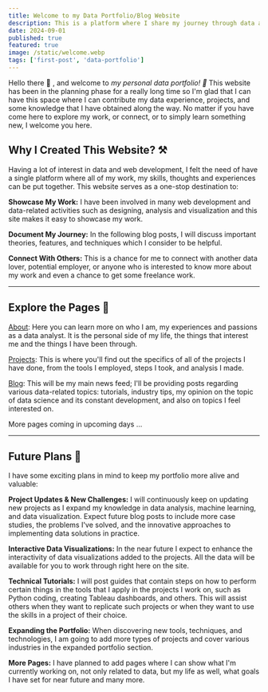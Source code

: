 ```yaml
---
title: Welcome to my Data Portfolio/Blog Website
description: This is a platform where I share my journey through data analysis, visualization, and machine learning. Explore my projects, insights, and tutorials, and stay connected as I continue to learn and grow in the world of data science.
date: 2024-09-01
published: true
featured: true
image: /static/welcome.webp
tags: ['first-post', 'data-portfolio']
---
```


Hello there 👋 , and welcome to *my personal data portfolio! 🚀*  This website has been in the planning phase for a really long time so I&apos;m glad that I can have this space where I can contribute my data experience, projects, and some knowledge that I have obtained along the way. No matter if you have come here to explore my work, or connect, or to simply learn something new, I welcome you here.

## Why I Created This Website? ⚒️

Having a lot of interest in data and web development, I felt the need of have a single platform where all of my work, my skills, thoughts and experiences can be put together. This website serves as a one-stop destination to:

**Showcase My Work:** I have been involved in many web development and data-related activities such as designing, analysis and visualization and this site makes it easy to showcase my work.

**Document My Journey:** In the following blog posts, I will discuss important theories, features, and techniques which I consider to be helpful.

**Connect With Others:** This is a chance for me to connect with another data lover, potential employer, or anyone who is interested to know more about my work and even a chance to get some freelance work.

---

## Explore the Pages 🔎

[About](/about): Here you can learn more on who I am, my experiences and passions as a data analyst. It is the personal side of my life, the things that interest me and the things I have been through.

[Projects](/projects): This is where you&apos;ll find out the specifics of all of the projects I have done, from the tools I employed, steps I took, and analysis I made.

[Blog](/blog): This will be my main news feed; I&apos;ll be providing posts regarding various data-related topics: tutorials, industry tips, my opinion on the topic of data science and its constant development, and also on topics I feel interested on.

More pages coming in upcoming days ...

---

## Future Plans 📡

I have some exciting plans in mind to keep my portfolio more alive and valuable:

**Project Updates & New Challenges:** I will continuously keep on updating new projects as I expand my knowledge in data analysis, machine learning, and data visualization. Expect future blog posts to include more case studies, the problems I've solved, and the innovative approaches to implementing data solutions in practice.

**Interactive Data Visualizations:** In the near future I expect to enhance the interactivity of data visualizations added to the projects. All the data will be available for you to work through right here on the site.

**Technical Tutorials:** I will post guides that contain steps on how to perform certain things in the tools that I apply in the projects I work on, such as Python coding, creating Tableau dashboards, and others. This will assist others when they want to replicate such projects or when they want to use the skills in a project of their choice.

**Expanding the Portfolio:** When discovering new tools, techniques, and technologies, I am going to add more types of projects and cover various industries in the expanded portfolio section.

**More Pages:** I have planned to add pages where I can show what I'm currently working on, not only related to data, but my life as well, what goals I have set for near future and many more.
